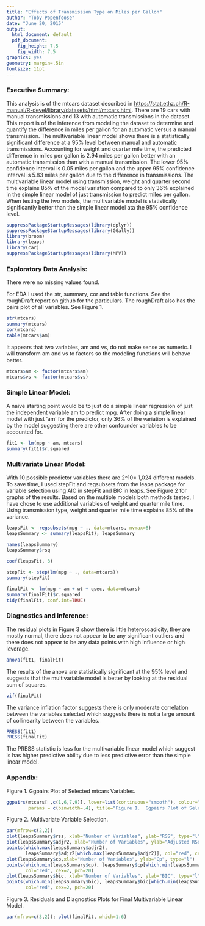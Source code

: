 ```yaml
---
title: "Effects of Transmission Type on Miles per Gallon"
author: "Toby Popenfoose"
date: "June 20, 2015"
output:
  html_document: default
  pdf_document:
    fig_height: 7.5
    fig_width: 7.5
graphics: yes
geometry: margin=.5in
fontsize: 11pt
---
```

### Executive Summary:  
This analysis is of the mtcars dataset described in 
<https://stat.ethz.ch/R-manual/R-devel/library/datasets/html/mtcars.html>.  There are 19 cars with manual transmissions and 13 with automatic transmissions in the dataset.  This report is of the inference from modeling the dataset to determine and quantify the difference in miles per gallon for an automatic versus a manual transmission.  The multivariable linear model shows there is a statistically significant difference at a 95% level between manual and automatic transmissions.  Accounting for weight and quarter mile time, the predicted difference in miles per gallon is 2.94 miles per gallon better with an automatic transmission than with a manual transmission.  The lower 95% confidence interval is 0.05 miles per gallon and the upper 95% confidence interval is 5.83 miles per gallon due to the difference in transmissions.  The multivariable linear model using transmission, weight and quarter second time explains 85% of the model variation compared to only 36% explained in the simple linear model of just transmission to predict miles per gallon.  When testing the two models, the multivariable model is statistically significantly better than the simple linear model ata the 95% confidence level.

```r
suppressPackageStartupMessages(library(dplyr))
suppressPackageStartupMessages(library(GGally))
library(broom)
library(leaps)
library(car)
suppressPackageStartupMessages(library(MPV))
```
### Exploratory Data Analysis:
There were no missing values found.

For EDA I used the str, summary, cor and table functions.  See the roughDraft report on github for the particulars.  The roughDraft also has the pairs plot of all variables.  See Figure 1.
```r
str(mtcars)
summary(mtcars)
cor(mtcars)
table(mtcars$am)
```
It appears that two variables, am and vs, do not make sense as numeric.  I will transform am and vs to factors so the modeling functions will behave better.

```r
mtcars$am <- factor(mtcars$am)
mtcars$vs <- factor(mtcars$vs)
```

### Simple Linear Model:
A naive starting point would be to just do a simple linear regression of just the independent variable am to predict mpg.  After doing a simple linear model with just 'am' for the predictor, only 36% of the variation is explained by the model suggesting there are other confounder variables to be accounted for.

```r
fit1 <- lm(mpg ~ am, mtcars)
summary(fit1)$r.squared
```

### Multivariate Linear Model:
With 10 possible predictor variables there are 2^10= 1,024 different models.  To save time, I used stepFit and regsubsets from the leaps package for variable selection using AIC in stepFit and BIC in leaps.  See Figure 2 for graphs of the results.  Based on the multiple models both methods tested, I have chose to use additional variables of weight and quarter mile time.  Using transmission type, weight and quarter mile time explains 85% of the variance.

```r
leapsFit <- regsubsets(mpg ~ ., data=mtcars, nvmax=8)
leapsSummary <- summary(leapsFit); leapsSummary

names(leapsSummary)
leapsSummary$rsq

coef(leapsFit, 3)

stepFit <- step(lm(mpg ~ ., data=mtcars))
summary(stepFit)
```
```r
finalFit <- lm(mpg ~ am + wt + qsec, data=mtcars)
summary(finalFit)$r.squared
tidy(finalFit, conf.int=TRUE)
```

### Diagnostics and Inference:
The residual plots in Figure 3 show there is little heteroscadicity, they are mostly normal, there does not appear to be any significant outliers and there does not appear to be any data points with high influence or high leverage.

```r
anova(fit1, finalFit)
```

The results of the anova are statistically significant at the 95% level and suggests that the multivariable model is better by looking at the residual sum of squares.

```r
vif(finalFit)
```
The variance inflation factor suggests there is only moderate correlation between the variables selected which suggests there is not a large amount of collinearity between the variables.

```{r]}
PRESS(fit1)
PRESS(finalFit)
```
The PRESS statistic is less for the multivariable linear model which suggest is has higher predictive ability due to less predictive error than the simple linear model.

\newpage

### Appendix:
Figure 1.  Ggpairs Plot of Selected mtcars Variables.
```r
ggpairs(mtcars[ ,c(1,6,7,9)], lower=list(continuous="smooth"), colour="am", alpha=0.4,
        params = c(binwidth=.4), title="Figure 1.  Ggpairs Plot of Selected mtcars Variables.")
```

\newpage
Figure 2.  Multivariate Variable Selection.
```r
par(mfrow=c(2,2))
plot(leapsSummary$rss, xlab="Number of Variables", ylab="RSS", type="l")
plot(leapsSummary$adjr2, xlab="Number of Variables", ylab="Adjusted RSq", type="l")
points(which.max(leapsSummary$adjr2),
       leapsSummary$adjr2[which.max(leapsSummary$adjr2)], col="red", cex=2, pch=20)
plot(leapsSummary$cp,xlab="Number of Variables", ylab="Cp", type="l")
points(which.min(leapsSummary$cp), leapsSummary$cp[which.min(leapsSummary$cp)],
       col="red", cex=2, pch=20)
plot(leapsSummary$bic, xlab="Number of Variables", ylab="BIC", type="l")
points(which.min(leapsSummary$bic), leapsSummary$bic[which.min(leapsSummary$bic)],
       col="red", cex=2, pch=20)
```

\newpage
Figure 3.  Residuals and Diagnostics Plots for Final Multivariable Linear Model.
```r
par(mfrow=c(3,2)); plot(finalFit, which=1:6)
```